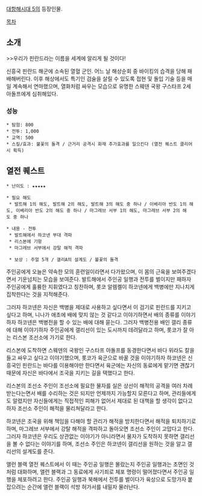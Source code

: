 [[대항해시대 5]]의 등장인물.

[[목차]]
== 소개 ==
>>우리가 핀란드라는 이름을 세계에 알리게 될 것이다!

신흥국 핀란드 해군에 소속된 열혈 군인. 어느 날 해상순회 중 바이킹의 습격을 당해 패배해버린다. 이후 해상에서도 특기인 검술을 살릴 수 있도록 접현 및 돌입 기술 등을 매일 계속해서 연마했으며, 열화처럼 싸우는 모습으로 유명한 스웨덴 국왕 구스타프 2세 아돌프에게 심취해있다.

=== 성능 ===
 * 탐험: 800
 * 전투: 1,000
 * 교역: 500
 * 스킬/효과: 불꽃의 돌격 / 근거리 공격시 화재 추가효과를 일으킨다 (열전 퀘스트 클리어시 획득)

== 열전 퀘스트 ==
 * 난이도 : ★★★★★

 * 필요 해도
  * 발트해 1의 해도, 발트해 2의 해도, 발트해 3의 해도 중 하나 / 이베리아 반도 1의 해도, 이베리아 반도 2의 해도 중 하나 / 마그레브 서부 1의 해도, 마그레브 서부 2의 해도 중 하나

 * 내용 - 전투
  * 발트해에서 하코넨 부대 격파
  * 리스본에 기항
  * 마그레브 서부에서 강탈 해적 격파

  * 보상 : 주얼 5개 / 갤리A의 설계도 / 불꽃의 돌격

주인공에게 오늘은 약속한 모의 훈련일이라면서 다가왔으며, 이 몸의 근육을 보여주겠다면서 기운넘치는 모습을 보여준다. 발트해에서 주인공 일행과 전투를 벌이지만 패하자 주인공에게 훌륭한 지휘였다고 칭찬하며, 롯코 알렘켈이 하코넨에게 백병에만 지나치게 집착한다는 것을 지적해준다.

그러자 하코넨은 자신은 백병을 제대로 사용하고 싶다면서 이 검기로 핀란드를 지키고 싶다고 하며, 니나가 애초에 배에 맞지 않는 것 같다고 이야기하면서 배의 종류를 이야기하자 하코넨은 백병전을 할 수 있는 배에 대해 묻는다. 그러자 백병전용 배인 갤리 종류에 대해 이야기하자 주인공에게 갤리선이 있는 도시까지 데려달라고 하며, 롯코가 잘 아는 리스본 조선소에 가기로 한다.

리스본에 도착하면 스웨덴의 국왕인 구스타프 아돌프를 동경한다면서 바다 위라도 칼을 들고 싸우고 싶다고 이야기했으며, 롯코가 육군으로 바꿀 것을 이야기하자 하코넨은 신흥국인 핀란드는 바다를 이용해야만 한다면서 육군에는 자신의 동료에게 맡기면 괜찮기 때문에 자신은 바다에서 조국을 지키는 길을 택했다고 한다.

리스본의 조선소 주인이 조선소에 필요한 물자를 실은 상선이 해적의 공격을 여러 차례 받는다는면서 배를 수리하는 것은 되지만 언제까지 가능할지 모른다고 하며, 관리들에게도 알렸지만 자신들에게는 직접적인 피해가 없어서 제대로 된 대책을 할 생각이 없다고 하자 조선소 주인이 해적을 물리쳐달라고 한다.

하코넨은 조국을 위해 책임을 다해야 할 관리가 해적을 방치한다면서 해적을 퇴치하기로 하며, 마그레브 서부에서 강탈 해적을 격파하고 돌아오면 조선소 주인이 고맙다고 한다. 그러자 하코넨은 우리도 상관없는 이야기가 아니라면서 물자가 도착하지 못하면 갤리선을 볼 수 없다는 이야기를 하며, 조선소 주인은 하코넨이 갤리선을 원하는 것을 알고 갤리선의 설계도를 준다.

앨런 블랙 열전 퀘스트에서 이 때는 주인공 일행은 몰랐는지 주인공 일행과는 초면인 것처럼 대화하며, 앨런 블랙과 그 동료에게 사기죄로 체포 명령이 떨어졌다면서 주인공 일행을 체포하려고 한다. 주인공 일행과 북해에서 전투를 벌이다가 육상으로 도망가자 붙잡으려는 순간에 앨런 블랙이 석방 허가서를 내밀자 물러난다.
